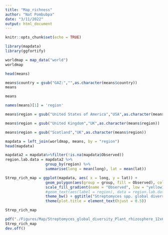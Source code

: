 ```yaml
---
title: "Map_richness"
author: "Nat Pombubpa"
date: "3/11/2022"
output: html_document
---
```


```r
knitr::opts_chunk$set(echo = TRUE)
```


```r
library(mapdata)
library(ggfortify)
```

```r
worldmap = map_data("world")
worldmap
```

```r
head(means)
```

```r
means$country = gsub("GAZ:","",as.character(means$country))
means
```

```r
means
```


```r
names(means)[1] = 'region'
```

```r
means$region = gsub("United States of America","USA",as.character(means$region))
```

```r
means$region = gsub("United Kingdom","UK",as.character(means$region))
```

```r
means$region = gsub("Scotland","UK",as.character(means$region))
```

```r
mapdata = left_join(worldmap, means, by = "region")
head(mapdata)
```
```r
mapdata2 = mapdata%>%filter(!is.na(mapdata$Observed))
region.lab.data = mapdata2 %>%
                  group_by(region) %>%
                  summarise(long = mean(long), lat = mean(lat))
```



```r
Strep_rich_map = ggplot(mapdata, aes( x = long, y = lat)) +
                  geom_polygon(aes(group = group, fill = Observed), color = "grey28") +
                  scale_fill_gradient(name = "Observed", low = "yellow1", high = "red2", na.value = "grey90") +
                  #geom_text(aes(label = region), data = region.lab.data,  size = 3, hjust = 0.5)+
                  theme_bw() + ggtitle("Streptomyces spp. global diversity in Plant rhizosphere samples") +
                  theme(plot.title = element_text(hjust = 0.5))

Strep_rich_map
```


```r
pdf("./Figures/Map/Streptomyces_global_diversity_Plant_rhizosphere_12x6.5_label.pdf", width = 12, height = 6.5 )
Strep_rich_map
dev.off()
```























